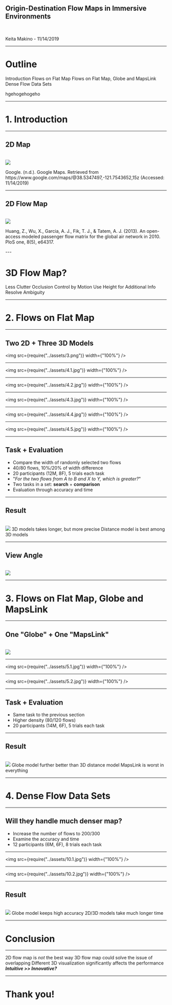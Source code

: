 
## Origin-Destination Flow Maps in Immersive Environments

<br />

Keita Makino - 11/14/2019

---


# Outline


<List ordered ={true}>
  <ListItem>Introduction</ListItem>
  <ListItem>Flows on Flat Map</ListItem>
  <ListItem>Flows on Flat Map, Globe and MapsLink</ListItem>
  <ListItem>Dense Flow Data Sets</ListItem>
</List>

<Notes>hgehogehogeho</Notes>

---

# 1. Introduction

---

## 2D Map

<br />
<img src={require("../assets/2.png")} width={"100%"} />
<p style={{ fontSize: '18px', textAlign:"right" }}>
Google. (n.d.). Google Maps. Retrieved from https://www.google.com/maps/@38.5347497,-121.7543652,15z (Accessed: 11/14/2019)
</p>

---

## 2D Flow Map

<br />
<img src={require("../assets/1.png")} width={"100%"} />
<p style={{ fontSize: '18px', textAlign:"right" }}>
Huang, Z., Wu, X., Garcia, A. J., Fik, T. J., & Tatem, A. J. (2013). An open-access modeled passenger flow matrix for the global air network in 2010. PloS one, 8(5), e64317.
</p>
---

# 3D Flow Map?

<List>
  <Appear><ListItem>Less Clutter</ListItem></Appear>
  <Appear><ListItem>Occlusion Control by Motion</ListItem></Appear>
  <Appear><ListItem>Use Height for Additional Info</ListItem></Appear>
  <Appear><ListItem>Resolve Ambiguity</ListItem></Appear>
</List>

---

# 2. Flows on Flat Map

---

## Two 2D + Three 3D Models
<img src={require("../assets/3.png")} width={"100%"} />

---

<img src={require("../assets/4.1.jpg")} width={"100%"} />

---

<img src={require("../assets/4.2.jpg")} width={"100%"} />

---

<img src={require("../assets/4.3.jpg")} width={"100%"} />

---

<img src={require("../assets/4.4.jpg")} width={"100%"} />

---

<img src={require("../assets/4.5.jpg")} width={"100%"} />

---

## Task + Evaluation

- Compare the width of randomly selected two flows
- 40/80 flows, 10%/20% of width difference
- 20 participants (12M, 8F), 5 trials each task
- "*For the two flows from A to B and X to Y, which is greater?*"
- Two tasks in a set: **search** + **comparison**
- Evaluation through accuracy and time

---

## Result
<br />
<img src={require("../assets/6.png")} width={"100%"} />

<List>
  <Appear><ListItem>3D models takes longer, but more precise</ListItem></Appear>
  <Appear><ListItem>Distance model is best among 3D models</ListItem></Appear>
</List>

---

## View Angle
<br />
<img src={require("../assets/7.jpg")} width={"100%"} />

---

# 3. Flows on Flat Map, Globe and MapsLink

---

## One "Globe" + One "MapsLink"
<br />
<img src={require("../assets/12.jpg")} width={"100%"} />

---

<img src={require("../assets/5.1.jpg")} width={"100%"} />

---

<img src={require("../assets/5.2.jpg")} width={"100%"} />

---

## Task + Evaluation

- Same task to the previous section
- Higher density (80/120 flows)
- 20 participants (14M, 6F), 5 trials each task

---

## Result
<br />
<img src={require("../assets/8.png")} width={"100%"} />

<List>
  <Appear><ListItem>Globe model further better than 3D distance model</ListItem></Appear>
  <Appear><ListItem>MapsLink is worst in everything</ListItem></Appear>
</List>

---

# 4. Dense Flow Data Sets

---

## Will they handle **much** denser map?

- Increase the number of flows to 200/300
- Examine the accuracy and time
- 12 participants (6M, 6F), 8 trials each task

---

<img src={require("../assets/10.1.jpg")} width={"100%"} />

---

<img src={require("../assets/10.2.jpg")} width={"100%"} />

---

## Result
<br />
<img src={require("../assets/9.png")} width={"100%"} />

<List>
  <Appear><ListItem>Globe model keeps high accuracy</ListItem></Appear>
  <Appear><ListItem>2D/3D models take much longer time</ListItem></Appear>
</List>

---

# Conclusion

---

<List>
  <Appear><ListItem>2D flow map is <i>not</i> the best way</ListItem></Appear>
  <Appear><ListItem>3D flow map could solve the issue of overlapping</ListItem></Appear>
  <Appear><ListItem>Different 3D visualization significantly affects the performance</ListItem></Appear>
  <Appear><ListItem><b><i>Intuitive >> Innovative?</i></b></ListItem></Appear>
</List>

---

# Thank you!


